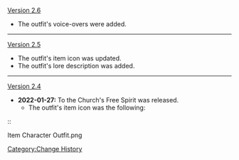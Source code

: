 [[Version 2.6]]
* The outfit's voice-overs were added.
----
[[Version 2.5]]
* The outfit's item icon was updated.
* The outfit's lore description was added.
----
[[Version 2.4]]
* '''2022-01-27:''' To the Church's Free Spirit was released.
** The outfit's item icon was the following:
::<gallery>
Item Character Outfit.png
</gallery>

<noinclude>[[Category:Change History]]</noinclude>